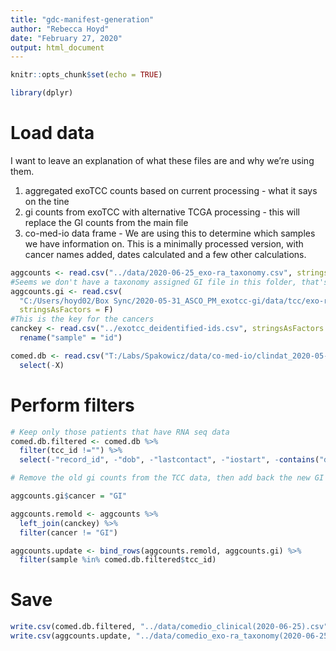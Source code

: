```yaml
---
title: "gdc-manifest-generation"
author: "Rebecca Hoyd"
date: "February 27, 2020"
output: html_document
---
```


```r
knitr::opts_chunk$set(echo = TRUE)

library(dplyr)
```

# Load data

I want to leave an explanation of what these files are and why we're using them.

1. aggregated exoTCC counts based on current processing - what it says on the tine
2. gi counts from exoTCC with alternative TCGA processing - this will replace the GI counts from the main file
3. co-med-io data frame - We are using this to determine which samples we have information on. This is a minimally processed version, with cancer names added, dates calculated and a few other calculations.

```r

aggcounts <- read.csv("../data/2020-06-25_exo-ra_taxonomy.csv", stringsAsFactors = F)
#Seems we don't have a taxonomy assigned GI file in this folder, that's why we are using the one in Box
aggcounts.gi <- read.csv(
  "C:/Users/hoyd02/Box Sync/2020-05-31_ASCO_PM_exotcc-gi/data/tcc/exo-ra_gi_tcga-filtered_taxonomy.csv",
  stringsAsFactors = F)
#This is the key for the cancers
canckey <- read.csv("../exotcc_deidentified-ids.csv", stringsAsFactors = F) %>%
  rename("sample" = "id")

comed.db <- read.csv("T:/Labs/Spakowicz/data/co-med-io/clindat_2020-05-29.csv", stringsAsFactors = F) %>%
  select(-X)
```

# Perform filters

```r
# Keep only those patients that have RNA seq data
comed.db.filtered <- comed.db %>%
  filter(tcc_id !="") %>%
  select(-"record_id", -"dob", -"lastcontact", -"iostart", -contains("date"))

# Remove the old gi counts from the TCC data, then add back the new GI data and filter to samples that are in the clinical data

aggcounts.gi$cancer = "GI"

aggcounts.remold <- aggcounts %>%
  left_join(canckey) %>%
  filter(cancer != "GI")

aggcounts.update <- bind_rows(aggcounts.remold, aggcounts.gi) %>%
  filter(sample %in% comed.db.filtered$tcc_id)
```

# Save

```r
write.csv(comed.db.filtered, "../data/comedio_clinical(2020-06-25).csv", row.names = F)
write.csv(aggcounts.update, "../data/comedio_exo-ra_taxonomy(2020-06-25).csv", row.names = F)
```